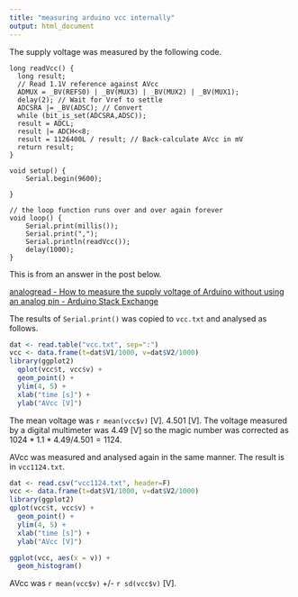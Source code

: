 ```yaml
---
title: "measuring arduino vcc internally"
output: html_document
---
```


The supply voltage was measured by the following code.

```
long readVcc() {
  long result;
  // Read 1.1V reference against AVcc
  ADMUX = _BV(REFS0) | _BV(MUX3) | _BV(MUX2) | _BV(MUX1);
  delay(2); // Wait for Vref to settle
  ADCSRA |= _BV(ADSC); // Convert
  while (bit_is_set(ADCSRA,ADSC));
  result = ADCL;
  result |= ADCH<<8;
  result = 1126400L / result; // Back-calculate AVcc in mV
  return result;
}

void setup() {
    Serial.begin(9600);

}

// the loop function runs over and over again forever
void loop() {
    Serial.print(millis());
    Serial.print(",");
    Serial.println(readVcc());
    delay(1000);
}
```

This is from an answer in the post below.

[analogread - How to measure the supply voltage of Arduino without using an analog pin - Arduino Stack Exchange](https://arduino.stackexchange.com/a/50771/43776)

The results of `Serial.print()` was copied to `vcc.txt` and analysed as follows.

```r
dat <- read.table("vcc.txt", sep=":")
vcc <- data.frame(t=dat$V1/1000, v=dat$V2/1000)
library(ggplot2)
  qplot(vcc$t, vcc$v) +
  geom_point() +
  ylim(4, 5) +
  xlab("time [s]") +
  ylab("AVcc [V]")

```

The mean voltage was `r mean(vcc$v)` [V]. 4.501 [V]. The voltage measured by a digital multimeter was 4.49 [V] so the magic number was corrected as $1024 * 1.1 * 4.49 / 4.501 = 1124$. 

AVcc was measured and analysed again in the same manner. The result is in `vcc1124.txt`.

```r
dat <- read.csv("vcc1124.txt", header=F)
vcc <- data.frame(t=dat$V1/1000, v=dat$V2/1000)
library(ggplot2)
qplot(vcc$t, vcc$v) +
  geom_point() +
  ylim(4, 5) +
  xlab("time [s]") +
  ylab("AVcc [V]")

```

```r
ggplot(vcc, aes(x = v)) +
  geom_histogram()
```

AVcc was `r mean(vcc$v)` +/- `r sd(vcc$v)` [V].


